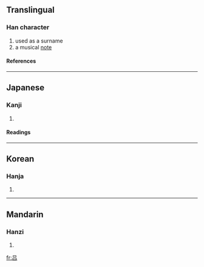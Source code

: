 {{see|呂}}

==Translingual==
===Han character===
{{Han char|rn=30|rad=口|as=03|sn=6|four=|canj=口口 (RR)}}
# used as a surname
# a musical [[note]]
====References====
{{Han ref|kx=0177.021|hdz=10577.120|uh=5415|ud=21525}}
----
==Japanese==
===Kanji===
{{ja-kanji|grade=|rs=口03}}
# {{defn|Japanese}} 
====Readings====
{{ja-readings|on=[[りょ]] (ryo), [[ろ]] (ro)|kun=[[せぼね]] (sebone)}}
----
==Korean==
===Hanja===
{{ko-hanja|hangeul=려|rv=ryeo|mr=ryŏ}}
# {{defn|Korean}}
----
==Mandarin==
===Hanzi===
{{cmn-hanzi|tra=呂|pin=[[lǚ]] (lü3)|wg=lü<sup>3</sup>}}
# {{defn|Mandarin}}

[[fr:吕]]
